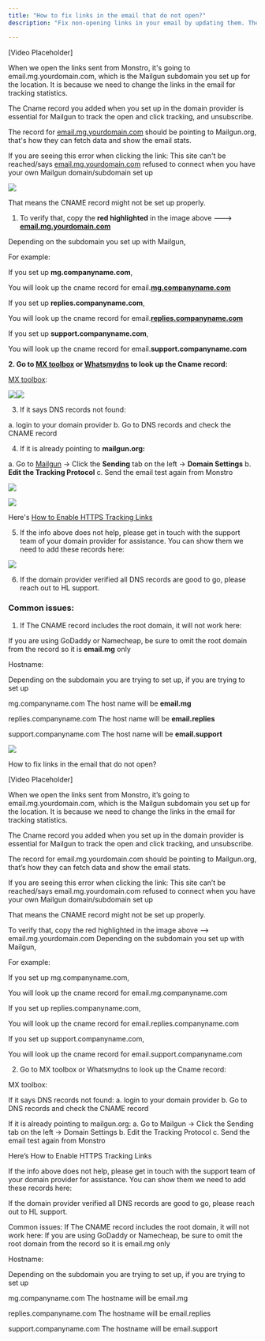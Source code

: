 ```yaml
---
title: "How to fix links in the email that do not open?"
description: "Fix non-opening links in your email by updating them. The links currently lead to email.mg.yourdomain.com, Mailgun's subdomain for tracking statistics."

---
```


[Video Placeholder]

When we open the links sent from Monstro, it's going to email.mg.yourdomain.com, which is the Mailgun subdomain you set up for the location. It is because we need to change the links in the email for tracking statistics.

The Cname record you added when you set up in the domain provider is essential for Mailgun to track the open and click tracking, and unsubscribe.

The record for  [email.mg.yourdomain.com](https://email.mg.yourdomain.com/)  should be pointing to Mailgun.org, that's how they can fetch data and show the email stats.

If you are seeing this error when clicking the link: This site can't be reached/says [email.mg.yourdomain.com](https://email.mg.yourdomain.com/)  refused to connect when you have your own Mailgun domain/subdomain set up

![](https://s3.amazonaws.com/cdn.freshdesk.com/data/helpdesk/attachments/production/48195453693/original/oBuzYgtIiHU_qb8FPQDQgmjvB5mrR1_4cg.png?1646072280)  

That means the CNAME record might not be set up properly.

1. To verify that, copy the  **red highlighted**  in the image above --->  [**email.mg.yourdomain.com**](https://email.mg.yourdomain.com/)

Depending on the subdomain you set up with Mailgun,

For example:

If you set up **mg.companyname.com**,

You will look up the cname record for  email.**[mg.companyname.com](https://mg.companyname.com/)**

If you set up **replies.companyname.com**,

You will look up the cname record for  email.**[replies.companyname.com](https://replies.companyname.com/)**

If you set up **support.companyname.com**,

You will look up the cname record for email.**support.companyname.com**

**2. Go to  [MX toolbox](https://mxtoolbox.com/CnameLookup.aspx)  or  [Whatsmydns](https://www.whatsmydns.net/) to look up the Cname record:**

[MX toolbox](https://mxtoolbox.com/CnameLookup.aspx):  

![](https://s3.amazonaws.com/cdn.freshdesk.com/data/helpdesk/attachments/production/48050724642/original/BTn6nQUwsXyVfr5LdrKHoDRoKXvOHBwaQg.png?1595545184)![](https://s3.amazonaws.com/cdn.freshdesk.com/data/helpdesk/attachments/production/155004442481/original/AGGXVPiBkACoy2fODeEdIQcQseLuSJDmyA.png?1691095424)

3. If it says DNS records not found:

a. login to your domain provider
b. Go to DNS records and check the CNAME record

4. If it is already pointing to  **mailgun.org:**

a. Go to  [Mailgun](https://login.mailgun.com/login/)  -> Click the  **Sending**  tab on the left ->  **Domain Settings**
b.  **Edit the Tracking Protocol**
c. Send the email test again from Monstro

![](https://s3.amazonaws.com/cdn.freshdesk.com/data/helpdesk/attachments/production/48244504991/original/fM2lh_VngLqDySJf3Pv2JeBpGz8Bc4IPag.png?1660162191)

![](https://s3.amazonaws.com/cdn.freshdesk.com/data/helpdesk/attachments/production/48244504976/original/J_f2ahU2CatRF9MNJEdOIugKxjpIBfvYYg.png?1660162175)

Here's  [How to Enable HTTPS Tracking Links](https://help.mailgun.com/hc/en-us/articles/360011566033-How-to-Enable-HTTPS-Tracking-Links)

5. If the info above does not help, please get in touch with the support team of your domain provider for assistance. You can show them we need to add these records here:

![](https://s3.amazonaws.com/cdn.freshdesk.com/data/helpdesk/attachments/production/155004540974/original/s0puwTTcRlben7UZfFvZrWTBtd9wUhOz9w.png?1691198730)

6. If the domain provider verified all DNS records are good to go, please reach out to HL support.

### Common issues:

1. If The CNAME record includes the root domain, it will not work here: 

If you are using GoDaddy or Namecheap, be sure to omit the root domain from the record so it is  **email.mg**  only

Hostname:

Depending on the subdomain you are trying to set up, if you are trying to set up

mg.companyname.com The host name will be  **email.mg**

replies.companyname.com The host name will be  **email.replies**

support.companyname.com The host name will be  **email.support**

![](https://s3.amazonaws.com/cdn.freshdesk.com/data/helpdesk/attachments/production/48201410168/original/ovadh-goMeGpiYqisajhrsT40lnNsl-IPA.png?1647278164)

How to fix links in the email that do not open?

[Video Placeholder]

When we open the links sent from Monstro, it’s going to email.mg.yourdomain.com, which is the Mailgun subdomain you set up for the location. It is because we need to change the links in the email for tracking statistics.

The Cname record you added when you set up in the domain provider is essential for Mailgun to track the open and click tracking, and unsubscribe.

The record for email.mg.yourdomain.com should be pointing to Mailgun.org, that’s how they can fetch data and show the email stats.

If you are seeing this error when clicking the link: This site can’t be reached/says email.mg.yourdomain.com refused to connect when you have your own Mailgun domain/subdomain set up

That means the CNAME record might not be set up properly.

To verify that, copy the red highlighted in the image above —> email.mg.yourdomain.com
Depending on the subdomain you set up with Mailgun,

For example:

If you set up mg.companyname.com,

You will look up the cname record for email.mg.companyname.com

If you set up replies.companyname.com,

You will look up the cname record for email.replies.companyname.com

If you set up support.companyname.com,

You will look up the cname record for email.support.companyname.com

2. Go to MX toolbox or Whatsmydns to look up the Cname record:

MX toolbox:

If it says DNS records not found:
a. login to your domain provider
b. Go to DNS records and check the CNAME record

If it is already pointing to mailgun.org:
a. Go to Mailgun -> Click the Sending tab on the left -> Domain Settings
b. Edit the Tracking Protocol
c. Send the email test again from Monstro

Here’s How to Enable HTTPS Tracking Links

If the info above does not help, please get in touch with the support team of your domain provider for assistance. You can show them we need to add these records here:

If the domain provider verified all DNS records are good to go, please reach out to HL support.

Common issues:
If The CNAME record includes the root domain, it will not work here:
If you are using GoDaddy or Namecheap, be sure to omit the root domain from the record so it is email.mg only

Hostname:

Depending on the subdomain you are trying to set up, if you are trying to set up

mg.companyname.com The hostname will be email.mg

replies.companyname.com The hostname will be email.replies

support.companyname.com The hostname will be email.support